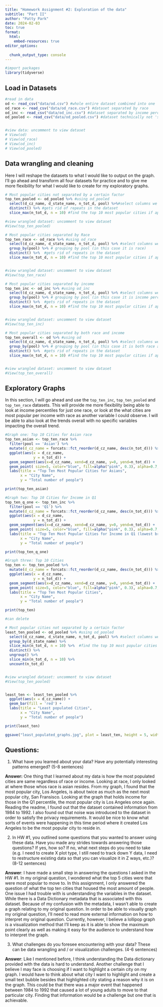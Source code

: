 ```yaml
---
title: "Homework Assignment #2: Exploration of the data"
subtitle: "Part II"
author: "Patty Park"
date: 2024-02-03
toc: true
format: 
  html:
    embed-resources: true
editor_options: 
  
  chunk_output_type: console
---
```



```r
#import packages
library(tidyverse)
```


## Load in Datasets
```r

#read in data
od <- read_csv("data/od.csv") #whole entire dataset combined into one
od_race <- read_csv("data/od_race.csv") #dataset separated by race
od_inc <- read_csv("data/od_inc.csv") #dataset separated by income percentiles
od_pooled <- read_csv("data/od_pooled.csv") #dataset technically not 'separated' by a specific factor


#view data: uncomment to view dataset
# View(od)
# View(od_race)
# View(od_inc)
# View(od_pooled)
```

## Data wrangling and cleaning

Here I will reshape the datasets to what I would like to output on the graph. I'll go ahead and transform all four datasets for practice and to give me more flexibility for what I would like to create for my exploratory graphs.


```r
# Most popular cities not separated by a certain factor
top_ten_pooled <- od_pooled %>% #using od_pooled
  select(d_cz_name, d_state_name, n_tot_d, pool) %>%#select columns we are interested in, helps get rid of repeats
  distinct() %>% #gets rid of repeats in the dataset
  slice_max(n_tot_d, n = 10) #find the top 10 most popular cities if applicable

#view wrangled dataset: uncomment to view dataset
#View(top_ten_pooled)
```


```r
# Most popular cities separated by Race
top_ten_race <- od_race %>% #using od_race
  select(d_cz_name, d_state_name, n_tot_d, pool) %>% #select columns we are interested in, helps get rid of repeats
  group_by(pool) %>% # grouping by pool (in this case it is race)
  distinct() %>%  #gets rid of repeats in the dataset
  slice_max(n_tot_d, n = 10) #find the top 10 most popular cities if applicable for each race


#view wrangled dataset: uncomment to view dataset
#View(top_ten_race)

```

```r
# Most popular cities separated by income
top_ten_inc <- od_inc %>% #using od_inc
  select(d_cz_name, d_state_name, n_tot_d, pool) %>% #select columns we are interested in, helps get rid of repeats
  group_by(pool) %>% # grouping by pool (in this case it is income percentiles)
  distinct() %>%  #gets rid of repeats in the dataset
  slice_max(n_tot_d, n = 10) #find the top 10 most popular cities if applicable for each income percentile


#view wrangled dataset: uncomment to view dataset
#View(top_ten_inc)
```

```r
# Most popular cities separated by both race and income
top_ten_overall <- od %>% #using od
  select(d_cz_name, d_state_name, n_tot_d, pool) %>% #select columns we are interested in, helps get rid of repeats
  group_by(pool) %>% # grouping by pool (in this case it is both race and income)
  distinct() %>%  #gets rid of repeats in the dataset
  slice_max(n_tot_d, n = 10) #find the top 10 most popular cities if applicable for race and income percentile


#view wrangled dataset: uncomment to view dataset
#View(top_ten_overall)
```


## Exploratory Graphs

In this section, I will go ahead and use the `top_ten_inc`, `top_ten_pooled` and `top_ten_race` datasets. This will provide me more flexibility being able to look at income percentiles for just one race, or look at the what cities are most popular per income with race as another variable I could observe. I will be able to also look at the trends overall with no specific variables impacting the overall trend.

```r
#Graph one: Top 10 Cities for Asian race
top_ten_asian <- top_ten_race %>% 
  filter(pool == 'Asian') %>% 
  mutate(d_cz_name = forcats::fct_reorder(d_cz_name, desc(n_tot_d))) %>% 
  ggplot(aes(x = d_cz_name,
             y = n_tot_d)) +
  geom_segment(aes(x=d_cz_name, xend=d_cz_name, y=0, yend=n_tot_d)) +
  geom_point( size=5, color="blue", fill=alpha("pink", 0.3), alpha=0.7, shape=21, stroke=2) +
  labs(title = "Top Ten Most Popular Cities for Asians",
       x = "City Name",
       y = "Total number of people")

print(top_ten_asian)
``` 


```r
#Graph two: Top 10 Cities for Income in Q1
top_ten_q_one <- top_ten_inc %>% 
  filter(pool == 'Q1') %>% 
  mutate(d_cz_name = forcats::fct_reorder(d_cz_name, desc(n_tot_d))) %>% 
  ggplot(aes(x = d_cz_name,
             y = n_tot_d)) +
  geom_segment(aes(x=d_cz_name, xend=d_cz_name, y=0, yend=n_tot_d)) +
  geom_point( size=5, color="blue", fill=alpha("pink", 0.3), alpha=0.7, shape=21, stroke=2) +
  labs(title = "Top Ten Most Popular Cities for Income in Q1 (lowest bracket)",
       x = "City Name",
       y = "Total number of people")

print(top_ten_q_one)
```


```r
#Graph three: Top 10 Cities
top_ten <- top_ten_pooled %>% 
  mutate(d_cz_name = forcats::fct_reorder(d_cz_name, desc(n_tot_d))) %>% 
  ggplot(aes(x = d_cz_name, 
             y = n_tot_d)) +
  geom_segment(aes(x=d_cz_name, xend=d_cz_name, y=0, yend=n_tot_d)) +
  geom_point( size=5, color="blue", fill=alpha("pink", 0.3), alpha=0.7, shape=21, stroke=2) +
  labs(title = "Top Ten Most Popular Cities",
       x = "City Name",
       y = "Total number of people")

print(top_ten)
```

```r
#can delete

# Most popular cities not separated by a certain factor
least_ten_pooled <- od_pooled %>% #using od_pooled
  select(d_cz_name, d_state_name, n_tot_d, pool) %>% #select columns we are interested in, helps get rid of repeats 
  group_by(d_state_name) %>% 
  slice_min(n_tot_d, n = 10) %>%  #find the top 10 most popular cities if applicable
  distinct() %>% 
  ungroup() %>% 
  slice_min(n_tot_d, n = 10) %>% 
  uncount(n_tot_d)


#view wrangled dataset: uncomment to view dataset
#View(top_ten_pooled)


least_ten <- least_ten_pooled %>% 
  ggplot(aes(x = d_cz_name)) +
  geom_bar(fill = 'red') +
  labs(title = "Least populated Cities",
       x = "City Name",
       y = "Total number of people")

print(least_ten)

ggsave("least_populated_graphs.jpg", plot = least_ten, height = 5, width = 8, path = here::here("images"))

```



## Questions:

1. What have you learned about your data? Have any potentially interesting patterns emerged? (5-8 sentences)

**Answer:** One thing that I learned about my data is how the most populated cities are same regardless of race or income. Looking at race, I only looked at where those whos race is asian resides. From my graph, I found that the most popular city, Los Angeles, is about twice as much as the next most popular city, San Fransisco. Looking at the graph that holds income for those in the Q1 percentile, the most popular city is Los Angeles once again. Reading the readme, I found out that the dataset contained information from 1984 to 1992. I also found out that noise was introduced to the dataset in order to satisfy the privacy requirements. It would be nice to know what sorts of events were happening in this time period where it created Los Angeles to be the most popular city to reside in.

2. In HW #1, you outlined some questions that you wanted to answer using these data. Have you made any strides towards answering those questions? If yes, how so? If no, what next steps do you need to take (e.g. I need to create X plot type, I still need to track down Y data, I need to restructure existing data so that you can visualize it in Z ways, etc.)? (8-12 sentences)

**Answer**: I have made a small step in answering the questions I asked in the HW #1. In my original question, I wondered what the top 5 cities were that were most popular to move to. In this assignment, I only answered the question of what the top ten cities that housed the most amount of people. One issue I had trouble with is understanding the variables in the dataset. While there is a Data Dictionary metadata that is associated with this dataset. Because of my confusion with the metadata, I wasn't able to create a graph relating to my original question. In order to be able to visually graph my original question, I'll need to read more external information on how to interpret my original question. Currently, however, I believe a lollipop graph is a visualization method that I'll keep as it is able to show the maximum point clearly as well as making it easy for the audience to understand how to interpret the graph.

3. What challenges do you foresee encountering with your data? These can be data wrangling and / or visualization challenges. (4-6 sentences)

**Answer**: Like I mentioned before, I think understanding the Data dictionary provided with the data is hard to understand. Another challenge that I believe I may face is choosing if I want to highlight a certain city on my graph. I would have to think about what city I want to highlight and create a small text bubble besides that highlighted city stating a reason why it is on the graph. This could be that there was a major event that happened between 1984 to 1992 that caused a lot of young adults to move to that particular city. Finding that information would be a challenge but one that is achievable.
